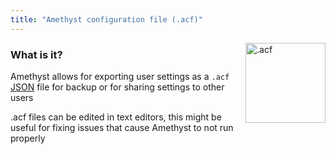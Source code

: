```yaml
---
title: "Amethyst configuration file (.acf)"
---
```


<img align="right" src="https://github.com/Geoxor/amethyst/raw/master/assets/images/acf.png" alt=".acf" width="128"/>

### What is it?

Amethyst allows for exporting user settings as a `.acf` [JSON](https://en.wikipedia.org/wiki/JSON) file for backup or for sharing settings to other users

<Tip>.acf files can be edited in text editors, this might be useful for fixing issues that cause Amethyst to not run properly</Tip>